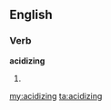 ==English==

===Verb===
'''acidizing'''

# {{present participle of|[[acidize]]}}

[[my:acidizing]]
[[ta:acidizing]]